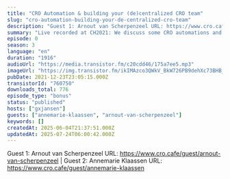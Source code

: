 ```yaml
---
title: "CRO Automation & building your (de)centralized CRO team"
slug: "cro-automation-building-your-de-centralized-cro-team"
description: "Guest 1: Arnout van Scherpenzeel URL: https://www.cro.cafe/guest/arnout-van-scherpenzeel | Guest 2: Annemarie Klaassen URL: https://www.cro.cafe/guest/annemarie-klaassen"
summary: "Live recorded at CH2021: We discuss some CRO automations and if you should build a centralized or decentralized CRO team"
episode: 0
season: 3
language: "en"
duration: "1916"
audioUrl: "https://media.transistor.fm/c20cdd46/175a7ee5.mp3"
imageUrl: "https://img.transistor.fm/ikIMAzco3QWkV_BkW726PB9dehXc73BHB_tlWPkb7lY/rs:fill:0:0:1/w:3000/h:3000/q:60/aHR0cHM6Ly9pbWct/dXBsb2FkLXByb2R1/Y3Rpb24udHJhbnNp/c3Rvci5mbS9iZTZk/ODAwNTJmM2FlZDA1/ZjdmMjk2YWI0NzJl/YTYzMS5qcGc.webp"
pubDate: 2021-12-23T23:05:15.000Z
transistorId: "760750"
downloads_total: 776
episode_type: "bonus"
status: "published"
hosts: ["gxjansen"]
guests: ["annemarie-klaassen", "arnout-van-scherpenzeel"]
keywords: []
createdAt: 2025-06-04T21:37:51.000Z
updatedAt: 2025-07-24T06:00:42.000Z
---
```


Guest 1: Arnout van Scherpenzeel URL: https://www.cro.cafe/guest/arnout-van-scherpenzeel | Guest 2: Annemarie Klaassen URL: https://www.cro.cafe/guest/annemarie-klaassen
